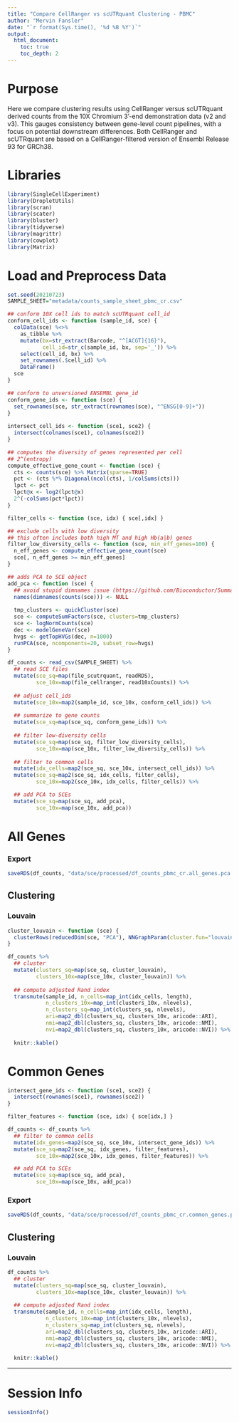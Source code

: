 ```yaml
---
title: "Compare CellRanger vs scUTRquant Clustering - PBMC"
author: "Mervin Fansler"
date: "`r format(Sys.time(), '%d %B %Y')`"
output: 
  html_document: 
    toc: true
    toc_depth: 2
---
```


# Purpose 

Here we compare clustering results using CellRanger versus scUTRquant derived counts
from the 10X Chromium 3'-end demonstration data (v2 and v3). This gauges consistency 
between gene-level count pipelines, with a focus on potential downstream differences.
Both CellRanger and scUTRquant are based on a CellRanger-filtered version of Ensembl 
Release 93 for GRCh38. 

# Libraries
```r
library(SingleCellExperiment)
library(DropletUtils)
library(scran)
library(scater)
library(bluster)
library(tidyverse)
library(magrittr)
library(cowplot)
library(Matrix)
```

# Load and Preprocess Data
```r
set.seed(20210723)
SAMPLE_SHEET="metadata/counts_sample_sheet_pbmc_cr.csv"

## conform 10X cell ids to match scUTRquant cell_id
conform_cell_ids <- function (sample_id, sce) {
  colData(sce) %<>%
    as_tibble %>%
    mutate(bx=str_extract(Barcode, "^[ACGT]{16}"),
           cell_id=str_c(sample_id, bx, sep='_')) %>%
    select(cell_id, bx) %>%
    set_rownames(.$cell_id) %>%
    DataFrame()
  sce
}

## conform to unversioned ENSEMBL gene_id
conform_gene_ids <- function (sce) {
  set_rownames(sce, str_extract(rownames(sce), "^ENSG[0-9]+"))
}
  
intersect_cell_ids <- function (sce1, sce2) { 
  intersect(colnames(sce1), colnames(sce2))
}

## computes the diversity of genes represented per cell
## 2^(entropy)
compute_effective_gene_count <- function (sce) {
  cts <- counts(sce) %>% Matrix(sparse=TRUE)
  pct <- (cts %*% Diagonal(ncol(cts), 1/colSums(cts)))
  lpct <- pct
  lpct@x <- log2(lpct@x)
  2^(-colSums(pct*lpct))
}

filter_cells <- function (sce, idx) { sce[,idx] }

## exclude cells with low diversity
## this often includes both high MT and high Hb(a|b) genes
filter_low_diversity_cells <- function (sce, min_eff_genes=100) {
  n_eff_genes <- compute_effective_gene_count(sce)
  sce[, n_eff_genes >= min_eff_genes]
}

## adds PCA to SCE object
add_pca <- function (sce) {
  ## avoid stupid dimnames issue (https://github.com/Bioconductor/SummarizedExperiment/issues/51)
  names(dimnames(counts(sce))) <- NULL
  
  tmp_clusters <- quickCluster(sce)
  sce <- computeSumFactors(sce, clusters=tmp_clusters)
  sce <- logNormCounts(sce)
  dec <- modelGeneVar(sce)
  hvgs <- getTopHVGs(dec, n=1000)
  runPCA(sce, ncomponents=20, subset_row=hvgs)
}

df_counts <- read_csv(SAMPLE_SHEET) %>%
  ## read SCE files
  mutate(sce_sq=map(file_scutrquant, readRDS),
         sce_10x=map(file_cellranger, read10xCounts)) %>%
  
  ## adjust cell_ids
  mutate(sce_10x=map2(sample_id, sce_10x, conform_cell_ids)) %>%
  
  ## summarize to gene counts
  mutate(sce_sq=map(sce_sq, conform_gene_ids)) %>%
  
  ## filter low-diversity cells
  mutate(sce_sq=map(sce_sq, filter_low_diversity_cells),
         sce_10x=map(sce_10x, filter_low_diversity_cells)) %>%
  
  ## filter to common cells
  mutate(idx_cells=map2(sce_sq, sce_10x, intersect_cell_ids)) %>%
  mutate(sce_sq=map2(sce_sq, idx_cells, filter_cells),
         sce_10x=map2(sce_10x, idx_cells, filter_cells)) %>%

  ## add PCA to SCEs
  mutate(sce_sq=map(sce_sq, add_pca),
         sce_10x=map(sce_10x, add_pca))
```

# All Genes
### Export
```r
saveRDS(df_counts, "data/sce/processed/df_counts_pbmc_cr.all_genes.pca.Rds")
```

## Clustering
### Louvain
```r
cluster_louvain <- function (sce) {
  clusterRows(reducedDim(sce, "PCA"), NNGraphParam(cluster.fun="louvain"))
}

df_counts %>%
  ## cluster
  mutate(clusters_sq=map(sce_sq, cluster_louvain),
         clusters_10x=map(sce_10x, cluster_louvain)) %>%
  
  ## compute adjusted Rand index
  transmute(sample_id, n_cells=map_int(idx_cells, length), 
            n_clusters_10x=map_int(clusters_10x, nlevels),
            n_clusters_sq=map_int(clusters_sq, nlevels),
            ari=map2_dbl(clusters_sq, clusters_10x, aricode::ARI),
            nmi=map2_dbl(clusters_sq, clusters_10x, aricode::NMI),
            nvi=map2_dbl(clusters_sq, clusters_10x, aricode::NVI)) %>%
  
  knitr::kable()
```


# Common Genes
```r
intersect_gene_ids <- function (sce1, sce2) { 
  intersect(rownames(sce1), rownames(sce2))
}

filter_features <- function (sce, idx) { sce[idx,] }

df_counts <- df_counts %>%
  ## filter to common cells
  mutate(idx_genes=map2(sce_sq, sce_10x, intersect_gene_ids)) %>%
  mutate(sce_sq=map2(sce_sq, idx_genes, filter_features),
         sce_10x=map2(sce_10x, idx_genes, filter_features)) %>%

  ## add PCA to SCEs
  mutate(sce_sq=map(sce_sq, add_pca),
         sce_10x=map(sce_10x, add_pca))
```

### Export
```r
saveRDS(df_counts, "data/sce/processed/df_counts_pbmc_cr.common_genes.pca.Rds")
```

## Clustering
### Louvain
```r
df_counts %>%
  ## cluster
  mutate(clusters_sq=map(sce_sq, cluster_louvain),
         clusters_10x=map(sce_10x, cluster_louvain)) %>%
  
  ## compute adjusted Rand index
  transmute(sample_id, n_cells=map_int(idx_cells, length),  
            n_clusters_10x=map_int(clusters_10x, nlevels),
            n_clusters_sq=map_int(clusters_sq, nlevels),
            ari=map2_dbl(clusters_sq, clusters_10x, aricode::ARI),
            nmi=map2_dbl(clusters_sq, clusters_10x, aricode::NMI),
            nvi=map2_dbl(clusters_sq, clusters_10x, aricode::NVI)) %>%
  
  knitr::kable()
```


---

# Session Info
```r
sessionInfo()
```
